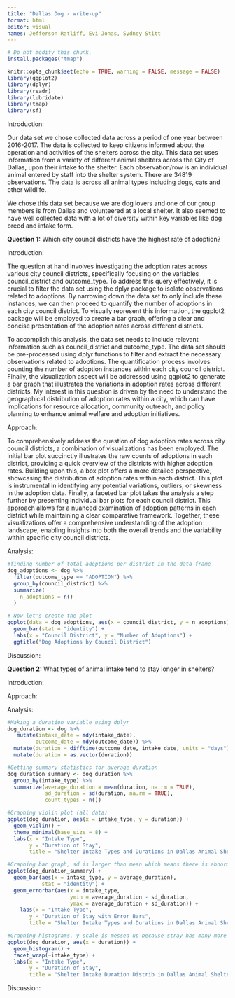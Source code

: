 ```yaml
---
title: "Dallas Dog - write-up"
format: html
editor: visual
names: Jefferson Ratliff, Evi Jonas, Sydney Stitt
---
```


```r
# Do not modify this chunk.
install.packages("tmap")

knitr::opts_chunk$set(echo = TRUE, warning = FALSE, message = FALSE)
library(ggplot2)
library(dplyr)
library(readr)
library(lubridate)
library(tmap)
library(sf)
```

Introduction:

Our data set we chose collected data across a period of one year between 2016-2017. The data is collected to keep citizens informed about the operation and activities of the shelters across the city. This data set uses information from a variety of different animal shelters across the City of Dallas, upon their intake to the shelter. Each observation/row is an individual animal entered by staff into the shelter system. There are 34819 observations. The data is across all animal types including dogs, cats and other wildlife.

We chose this data set because we are dog lovers and one of our group members is from Dallas and volunteered at a local shelter. It also seemed to have well collected data with a lot of diversity within key variables like dog breed and intake form.

**Question 1:** Which city council districts have the highest rate of adoption?

Introduction:

The question at hand involves investigating the adoption rates across various city council districts, specifically focusing on the variables council_district and outcome_type. To address this query effectively, it is crucial to filter the data set using the dplyr package to isolate observations related to adoptions. By narrowing down the data set to only include these instances, we can then proceed to quantify the number of adoptions in each city council district. To visually represent this information, the ggplot2 package will be employed to create a bar graph, offering a clear and concise presentation of the adoption rates across different districts.

To accomplish this analysis, the data set needs to include relevant information such as council_district and outcome_type. The data set should be pre-processed using dplyr functions to filter and extract the necessary observations related to adoptions. The quantification process involves counting the number of adoption instances within each city council district. Finally, the visualization aspect will be addressed using ggplot2 to generate a bar graph that illustrates the variations in adoption rates across different districts. My interest in this question is driven by the need to understand the geographical distribution of adoption rates within a city, which can have implications for resource allocation, community outreach, and policy planning to enhance animal welfare and adoption initiatives.

Approach:

To comprehensively address the question of dog adoption rates across city council districts, a combination of visualizations has been employed. The initial bar plot succinctly illustrates the raw counts of adoptions in each district, providing a quick overview of the districts with higher adoption rates. Building upon this, a box plot offers a more detailed perspective, showcasing the distribution of adoption rates within each district. This plot is instrumental in identifying any potential variations, outliers, or skewness in the adoption data. Finally, a faceted bar plot takes the analysis a step further by presenting individual bar plots for each council district. This approach allows for a nuanced examination of adoption patterns in each district while maintaining a clear comparative framework. Together, these visualizations offer a comprehensive understanding of the adoption landscape, enabling insights into both the overall trends and the variability within specific city council districts.

Analysis:

```r
#finding number of total adoptions per district in the data frame
dog_adoptions <- dog %>%
  filter(outcome_type == "ADOPTION") %>% 
  group_by(council_district) %>% 
  summarize(
    n_adoptions = n()
  )
```

```r
# Now let's create the plot
ggplot(data = dog_adoptions, aes(x = council_district, y = n_adoptions)) +
  geom_bar(stat = "identity") +
  labs(x = "Council District", y = "Number of Adoptions") +
  ggtitle("Dog Adoptions by Council District")
```

Discussion:

**Question 2:** What types of animal intake tend to stay longer in shelters?

Introduction:

Approach:

Analysis:

```r
#Making a duration variable using dplyr
dog_duration <- dog %>%
   mutate(intake_date = mdy(intake_date),
         outcome_date = mdy(outcome_date)) %>%
  mutate(duration = difftime(outcome_date, intake_date, units = "days")) %>%
  mutate(duration = as.vector(duration))

#Getting summary statistics for average duration
dog_duration_summary <- dog_duration %>%
  group_by(intake_type) %>%
  summarize(average_duration = mean(duration, na.rm = TRUE),
            sd_duration = sd(duration, na.rm = TRUE),
            count_types = n()) 

#Graphing violin plot (all data)
ggplot(dog_duration, aes(x = intake_type, y = duration)) +
  geom_violin() +
  theme_minimal(base_size = 8) +
  labs(x = "Intake Type", 
       y = "Duration of Stay", 
       title = "Shelter Intake Types and Durations in Dallas Animal Shelters in 2016 and 2017")

#Graphing bar graph, sd is larger than mean which means there is abnormal distributions
ggplot(dog_duration_summary) +
  geom_bar(aes(x = intake_type, y = average_duration), 
           stat = "identity") +
  geom_errorbar(aes(x = intake_type, 
                    ymin = average_duration - sd_duration, 
                    ymax = average_duration + sd_duration)) +
    labs(x = "Intake Type", 
       y = "Duration of Stay with Error Bars", 
       title = "Shelter Intake Types and Durations in Dallas Animal Shelters in 2016 and 2017")

#Graphing histograms, y scale is messed up because stray has many more observations than other groups
ggplot(dog_duration, aes(x = duration)) +
  geom_histogram() +
  facet_wrap(~intake_type) +
  labs(x = "Intake Type", 
       y = "Duration of Stay", 
       title = "Shelter Intake Duration Distrib in Dallas Animal Shelters in 2016 and 2017")
```

Discussion:
